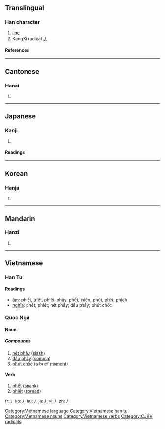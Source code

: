 ==Translingual==
{{stroke order|type=animate}}
===Han character===
{{Han char|rn=4|rad=丿|as=00|sn=1|four=|canj=竹 (H), X竹 (XH)}}
# [[line]]
# KangXi radical [[Index:Chinese radical/丿|丿]]
====References====
{{Han ref|kx=0081.060|dkj=00106|dj=0164.070|hdz=10031.020|uh=4E3F|ud=20031}}
----

==Cantonese==
===Hanzi===
{{yue-hanzi|jyut=|y=pit3}}
# {{defn|Cantonese}}
----
==Japanese==
===Kanji===
{{ja-kanji|grade=|rs=丿00}}
# {{defn|Japanese}}
====Readings====
{{ja-readings|on=[[へつ]] (hetsu), [[へち]] (hechi), [[よう]] (yō)|kun=[[もとる]] (motoru)}}
----
==Korean==
===Hanja===
{{ko-hanja|hangeul=별|rv=byeol|mr=pyŏl}}
# {{defn|Korean}}
----
==Mandarin==
===Hanzi===
{{cmn-hanzi|pin=[[piě]] ([[pie3]])|wg=p'ieh<sup>3</sup>}}
# {{defn|Mandarin}}

----
==Vietnamese==
===Han Tu===
{{vi-hantu}}
====Readings====
*[[音読|âm]]: phiết, triệt, phiệt, phảy, phết, thiên, phút, phét, phịch
*[[意義|nghĩa]]: phết; phiết; nét phẩy; dấu phẩy; phút chốc
===Quoc Ngu===
====Noun====
=====Compounds=====
# [[nét phẩy]] ([[slash]])
# [[dấu phẩy]] ([[comma]])
# [[phút chốc]] (a brief [[moment]])
====Verb====
# [[phết]] ([[spank]])
# [[phiết]] ([[spread]])
[[Category:Vietnamese language]]
[[Category:Vietnamese han tu]]
[[Category:Vietnamese nouns]]
[[Category:Vietnamese verbs]]

[[Category:CJKV radicals]]

[[fr:丿]]
[[ko:丿]]
[[hu:丿]]
[[ja:丿]]
[[vi:丿]]
[[zh:丿]]